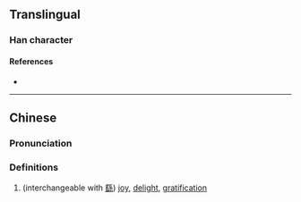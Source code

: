 {{character info/new}}
==Translingual==

===Han character===
{{Han char|rn=9|rad=人|as=11|sn=13|four=|canj=OBYR|ids=⿰亻⿱⿻夕丶言}}

====References====
* {{Han ref|kx=0114.290|hdz=10213.050|uh=347E|ud=13438}}

----

==Chinese==
{{zh-forms}}

===Pronunciation===
{{zh-pron
|m=yáo,xiáo
|c=ziu4
|mc=
|oc=
|ma=
|cat=n
}}

===Definitions===
{{zh-hanzi}}

# (interchangeable with [[繇]]) [[joy]], [[delight]], [[gratification]]